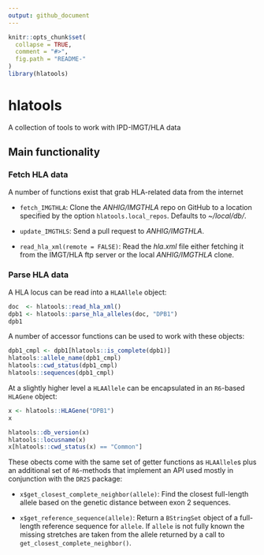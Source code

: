 ```yaml
---
output: github_document
---
```


<!-- README.md is generated from README.Rmd. Please edit that file -->

```r
knitr::opts_chunk$set(
  collapse = TRUE,
  comment = "#>",
  fig.path = "README-"
)
library(hlatools)
```

# hlatools

A collection of tools to work with IPD-IMGT/HLA data

## Main functionality

### Fetch HLA data

A number of functions exist that grab HLA-related data from the internet

* `fetch_IMGTHLA`: Clone the _ANHIG/IMGTHLA_ repo on GitHub to a location specified by the option `hlatools.local_repos`. Defaults to _~/local/db/_.

* `update_IMGTHLS`: Send a pull request to _ANHIG/IMGTHLA_.

* `read_hla_xml(remote = FALSE)`: Read the _hla.xml_ file either fetching it from the IMGT/HLA ftp server or the local _ANHIG/IMGTHLA_ clone.

### Parse HLA data

A HLA locus can be read into a `HLAAllele` object:

```r
doc  <- hlatools::read_hla_xml()
dpb1 <- hlatools::parse_hla_alleles(doc, "DPB1")
dpb1
```

A number of accessor functions can be used to work with these objects:

```r
dpb1_cmpl <- dpb1[hlatools::is_complete(dpb1)]
hlatools::allele_name(dpb1_cmpl)
hlatools::cwd_status(dpb1_cmpl)
hlatools::sequences(dpb1_cmpl)
```

At a slightly higher level a `HLAAllele` can be encapsulated in an `R6`-based `HLAGene` object:

```r
x <- hlatools::HLAGene("DPB1")
x

hlatools::db_version(x)
hlatools::locusname(x)
x[hlatools::cwd_status(x) == "Common"]
```

These obects come with the same set of getter functions as `HLAAllele`s plus an additional set of `R6`-methods that implement an API used mostly in conjunction with the `DR2S` package:

* `x$get_closest_complete_neighbor(allele)`: Find the closest full-length allele based on the genetic distance between exon 2 sequences.

* `x$get_reference_sequence(allele)`: Return a `BStringSet` object of a full-length reference sequence for `allele`. If `allele` is not fully known the missing stretches are taken from the allele returned by a call to `get_closest_complete_neighbor()`.

